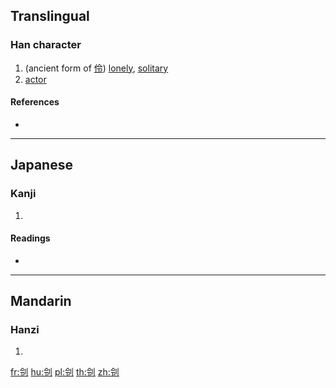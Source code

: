 {{character info/new}}
==Translingual==

===Han character===
{{Han char|rn=18|rad=刀|as=05|sn=7|four=|canj=OILN,XOILN|ids=⿰令刂}}

# (ancient form of [[伶]]) [[lonely]], [[solitary]]
# [[actor]]

====References====
* {{Han ref|kx=0138.070|dkj=01919|dj=0311.080|hdz=10330.040|uh=5222|ud=21026}}

----

==Japanese==

===Kanji===
{{ja-kanji|grade=|rs=刀05}}

# {{defn|lang=ja|sort=刀05}}

====Readings====
* {{ja-readings|on=[[れい]] (rei), [[りょう]] (ryō)|kun=[[さく]] (saku)}}

----

==Mandarin==

===Hanzi===
{{cmn-hanzi|pin=[[líng]] ([[ling2]])|wg=ling<sup>2</sup>}}

# {{defn|lang=cmn|sort=刀05}}

[[fr:刢]]
[[hu:刢]]
[[pl:刢]]
[[th:刢]]
[[zh:刢]]